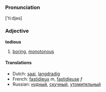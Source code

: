 ===Pronunciation===
['ti:djəs]
===Adjective===
'''tedious'''

#[[boring]], [[monotonous]]

====Translations====
*Dutch: [[saai]], [[langdradig]]
*French: [[fastidieux]] ''m'', [[fastidieuse]] ''f''
*Russian: [[нудный]], [[скучный]], [[утомительный]]